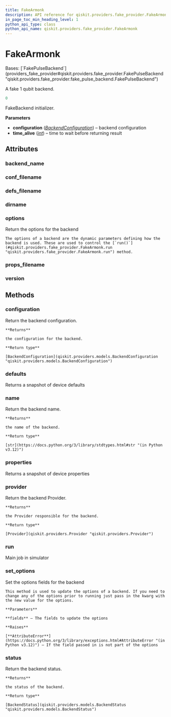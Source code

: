 ```yaml
---
title: FakeArmonk
description: API reference for qiskit.providers.fake_provider.FakeArmonk
in_page_toc_min_heading_level: 1
python_api_type: class
python_api_name: qiskit.providers.fake_provider.FakeArmonk
---
```


# FakeArmonk

<Class id="qiskit.providers.fake_provider.FakeArmonk" isDedicatedPage={true} github="https://github.com/qiskit/qiskit/tree/stable/0.45/qiskit/providers/fake_provider/backends/armonk/fake_armonk.py" signature="qiskit.providers.fake_provider.FakeArmonk">
  Bases: [`FakePulseBackend`](providers_fake_provider#qiskit.providers.fake_provider.FakePulseBackend "qiskit.providers.fake_provider.fake_pulse_backend.FakePulseBackend")

  A fake 1 qubit backend.

  ```python
  0
  ```

  FakeBackend initializer.

  **Parameters**

  *   **configuration** ([*BackendConfiguration*](qiskit.providers.models.BackendConfiguration "qiskit.providers.models.BackendConfiguration")) – backend configuration
  *   **time\_alive** ([*int*](https://docs.python.org/3/library/functions.html#int "(in Python v3.12)")) – time to wait before returning result

  ## Attributes

  ### backend\_name

  <Attribute id="qiskit.providers.fake_provider.FakeArmonk.backend_name" name="backend_name" attributeValue="= 'fake_armonk'" />

  ### conf\_filename

  <Attribute id="qiskit.providers.fake_provider.FakeArmonk.conf_filename" name="conf_filename" attributeValue="= 'conf_armonk.json'" />

  ### defs\_filename

  <Attribute id="qiskit.providers.fake_provider.FakeArmonk.defs_filename" name="defs_filename" attributeValue="= 'defs_armonk.json'" />

  ### dirname

  <Attribute id="qiskit.providers.fake_provider.FakeArmonk.dirname" name="dirname" attributeValue="= '/home/runner/work/qiskit/qiskit/qiskit/providers/fake_provider/backends/armonk'" />

  ### options

  <Attribute id="qiskit.providers.fake_provider.FakeArmonk.options" name="options">
    Return the options for the backend

    The options of a backend are the dynamic parameters defining how the backend is used. These are used to control the [`run()`](#qiskit.providers.fake_provider.FakeArmonk.run "qiskit.providers.fake_provider.FakeArmonk.run") method.
  </Attribute>

  ### props\_filename

  <Attribute id="qiskit.providers.fake_provider.FakeArmonk.props_filename" name="props_filename" attributeValue="= 'props_armonk.json'" />

  ### version

  <Attribute id="qiskit.providers.fake_provider.FakeArmonk.version" name="version" attributeValue="= 1" />

  ## Methods

  ### configuration

  <Function id="qiskit.providers.fake_provider.FakeArmonk.configuration" name="configuration" signature="configuration()">
    Return the backend configuration.

    **Returns**

    the configuration for the backend.

    **Return type**

    [BackendConfiguration](qiskit.providers.models.BackendConfiguration "qiskit.providers.models.BackendConfiguration")
  </Function>

  ### defaults

  <Function id="qiskit.providers.fake_provider.FakeArmonk.defaults" name="defaults" signature="defaults()">
    Returns a snapshot of device defaults
  </Function>

  ### name

  <Function id="qiskit.providers.fake_provider.FakeArmonk.name" name="name" signature="name()">
    Return the backend name.

    **Returns**

    the name of the backend.

    **Return type**

    [str](https://docs.python.org/3/library/stdtypes.html#str "(in Python v3.12)")
  </Function>

  ### properties

  <Function id="qiskit.providers.fake_provider.FakeArmonk.properties" name="properties" signature="properties()">
    Returns a snapshot of device properties
  </Function>

  ### provider

  <Function id="qiskit.providers.fake_provider.FakeArmonk.provider" name="provider" signature="provider()">
    Return the backend Provider.

    **Returns**

    the Provider responsible for the backend.

    **Return type**

    [Provider](qiskit.providers.Provider "qiskit.providers.Provider")
  </Function>

  ### run

  <Function id="qiskit.providers.fake_provider.FakeArmonk.run" name="run" signature="run(run_input, **kwargs)">
    Main job in simulator
  </Function>

  ### set\_options

  <Function id="qiskit.providers.fake_provider.FakeArmonk.set_options" name="set_options" signature="set_options(**fields)">
    Set the options fields for the backend

    This method is used to update the options of a backend. If you need to change any of the options prior to running just pass in the kwarg with the new value for the options.

    **Parameters**

    **fields** – The fields to update the options

    **Raises**

    [**AttributeError**](https://docs.python.org/3/library/exceptions.html#AttributeError "(in Python v3.12)") – If the field passed in is not part of the options
  </Function>

  ### status

  <Function id="qiskit.providers.fake_provider.FakeArmonk.status" name="status" signature="status()">
    Return the backend status.

    **Returns**

    the status of the backend.

    **Return type**

    [BackendStatus](qiskit.providers.models.BackendStatus "qiskit.providers.models.BackendStatus")
  </Function>
</Class>

